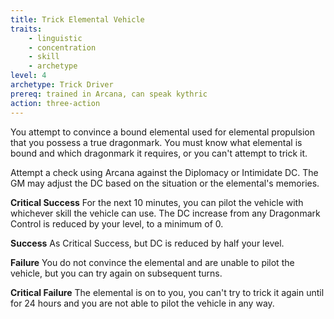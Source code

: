 ```yaml
---
title: Trick Elemental Vehicle
traits:
    - linguistic
    - concentration
    - skill
    - archetype
level: 4
archetype: Trick Driver
prereq: trained in Arcana, can speak kythric
action: three-action
---
```


You attempt to convince a bound elemental used for elemental propulsion that you possess a true dragonmark. You must know what elemental is bound and which dragonmark it requires, or you can't attempt to trick it.

Attempt a check using Arcana against the Diplomacy or Intimidate DC. The GM may adjust the DC based on the situation or the elemental's memories.

**Critical Success** For the next 10 minutes, you can pilot the vehicle with whichever skill the vehicle can use. The DC increase from any Dragonmark Control is reduced by your level, to a minimum of 0.

**Success** As Critical Success, but DC is reduced by half your level.

**Failure** You do not convince the elemental and are unable to pilot the vehicle, but you can try again on subsequent turns.

**Critical Failure** The elemental is on to you, you can't try to trick it again until for 24 hours and you are not able to pilot the vehicle in any way.